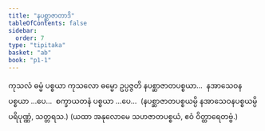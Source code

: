 ```yaml
---
title: "နပစ္ဆာဇာတာဒိ"
tableOfContents: false
sidebar:
  order: 7
type: "tipitaka"
basket: "ab"
book: "p1-1"
---
```



<DynamicBreadcrumb />

<Division number="146" book="p1-1" e="ch" v="36" p="47">

<Paragraph number="527" book="p1-1">
ကုသလံ ဓမ္မံ ပစ္စယာ ကုသလော ဓမ္မော ဥပ္ပဇ္ဇတိ နပစ္ဆာဇာတပစ္စယာ…  နအာသေဝနပစ္စယာ …ပေ…  စက္ခာယတနံ ပစ္စယာ …ပေ…  (နပစ္ဆာဇာတပစ္စယမ္ပိ နအာသေဝနပစ္စယမ္ပိ ပရိပုဏ္ဏံ, သတ္တရသ.)

</Paragraph>
</Division>

<Paragraph number="528" type="center" book="p1-1">
(ယထာ အနုလောမေ သဟဇာတပစ္စယံ, ဧဝံ ဝိတ္ထာရေတဗ္ဗံ.)
</Paragraph>